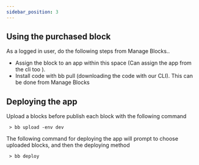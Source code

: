 ```yaml
---
sidebar_position: 3
---
```


## Using the purchased block

As a logged in user, do the following steps from Manage Blocks..
* Assign the block to an app within this space (Can assign the app from the cli too ).
* Install code with bb pull (downloading the code with our CLI). This can be done from Manage Blocks

## Deploying the app
Upload a blocks before publish each block with the following command  

     > bb upload -env dev    
     
The following command for deploying the app will prompt to choose uploaded blocks, and then the deploying method  

     > bb deploy  
